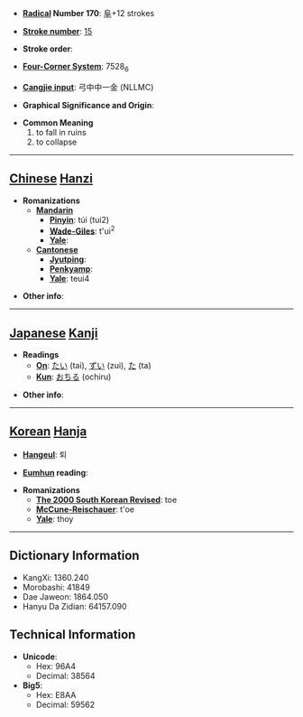 * '''[[Wiktionary:Chinese radical index| Radical]] Number 170''': [[Wiktionary:Chinese radical index 阜|阜]]+12 strokes

* '''[[Wiktionary:Chinese total strokes index|Stroke number]]''': [[Wiktionary:Chinese total strokes index 15|15]]

* '''Stroke order''': 

* '''[[Wiktionary:Chinese four corner index|Four-Corner System]]''': 7528<sub>6</sub>

* '''[[Wiktionary:Chinese Cangjie index|Cangjie input]]''': 弓中中一金 (NLLMC)

* '''Graphical Significance and Origin''': 

* '''Common Meaning'''
*#to fall in ruins
*# to collapse


----

== [[Chinese]] [[Hanzi]] ==

* '''Romanizations'''
** '''[[Mandarin]]'''
*** '''[[Pinyin]]''': túi (tui2)
*** '''[[Wade-Giles]]''': t'ui<sup>2</sup>
*** '''[[Yale]]''': 
** '''[[Cantonese]]'''
*** '''[[Jyutping]]''':
*** '''[[Penkyamp]]''': 
*** '''[[Yale]]''': teui4

* '''Other info''': 

----

== [[Japanese]] [[Kanji]] ==

* '''Readings'''
** '''[[On]]''': [[たい]] (tai), [[ずい]] (zui), [[た]] (ta)
** '''[[Kun]]''': [[おちる]] (ochiru)

* '''Other info''':  

----

== [[Korean]] [[Hanja]] ==

* '''[[Hangeul]]''': 퇴

* '''[[Eumhun]] reading''': 

* '''Romanizations'''
** '''[[The 2000 South Korean Revised Romanization|The 2000 South Korean Revised]]''': toe
** '''[[McCune-Reischauer]]''': t'oe
** '''[[Yale]]''': thoy

----

== Dictionary Information ==

* KangXi: 1360.240
* Morobashi: 41849
* Dae Jaweon: 1864.050
* Hanyu Da Zidian: 64157.090

== Technical Information ==

* '''Unicode''':
** Hex: 96A4
** Decimal: 38564
* '''Big5''':
** Hex: E8AA
** Decimal: 59562